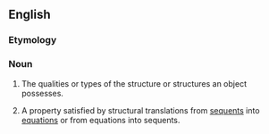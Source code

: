 ==English==

===Etymology===
{{suffix|structural|ity|lang=en}}

===Noun===
{{en-noun|structuralities}}

# {{context|philosophy|theology|lang=en}} The qualities or types of the structure or structures an object possesses.
# {{context|mathematics|logic|lang=en}} A property satisfied by structural translations from [[sequent]]s into [[equation]]s or from equations into sequents.